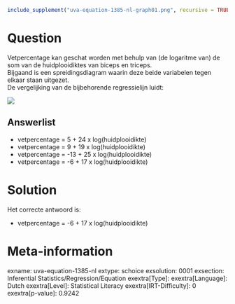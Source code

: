 ```r
include_supplement("uva-equation-1385-nl-graph01.png", recursive = TRUE)
```

Question
========

Vetpercentage kan geschat worden met behulp van (de logaritme van) de
som van de huidplooidiktes van biceps en triceps.\
Bijgaand is een spreidingsdiagram waarin deze beide variabelen tegen
elkaar staan uitgezet.\
De vergelijking van de bijbehorende regressielijn luidt:

![](uva-equation-1385-nl-graph01.png)

Answerlist
----------

* vetpercentage = 5 + 24 x log(huidplooidikte)
* vetpercentage = 9 + 19 x log(huidplooidikte)
* vetpercentage = -13 + 25 x log(huidplooidikte)
* vetpercentage = -6 + 17 x log(huidplooidikte)

Solution
========

Het correcte antwoord is: 

* vetpercentage = -6 + 17 x log(huidplooidikte)

Meta-information
================
exname: uva-equation-1385-nl
extype: schoice
exsolution: 0001
exsection: Inferential Statistics/Regression/Equation
exextra[Type]: 
exextra[Language]: Dutch
exextra[Level]: Statistical Literacy
exextra[IRT-Difficulty]: 0
exextra[p-value]: 0.9242
